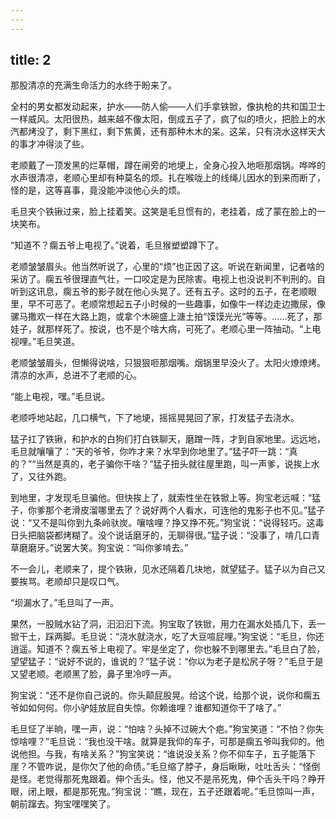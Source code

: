 ```yaml
---
---
---
```

title: 2
---



那股清凉的充满生命活力的水终于盼来了。

全村的男女都发动起来，护水——防人偷——人们手拿铁锨，像执枪的共和国卫士一样威风。太阳很热，越来越不像太阳，倒成五子了，疯了似的喷火，把脸上的水汽都烤没了，剩下黑红，剩下焦黄，还有那种木木的呆。这呆，只有浇水这样天大的事才冲得淡了些。

老顺戴了一顶发黑的烂草帽，蹲在闸旁的地埂上，全身心投入地咂那烟锅。哗哗的水声很清凉，老顺心里却有种莫名的烦。扎在喉咙上的线绳儿因水的到来而断了，怪的是，这等喜事，竟没能冲淡他心头的烦。

毛旦夹个铁锹过来，脸上挂着笑。这笑是毛旦惯有的，老挂着，成了蒙在脸上的一块笑布。

“知道不？瘸五爷上电视了。”说着，毛旦猴塑塑蹲下了。

老顺皱皱眉头。他当然听说了，心里的“烦”也正因了这。听说在新闻里，记者啥的采访了。瘸五爷很理直气壮，一口咬定是为民除害。电视上也没说判不判刑的。自听到这讯息，瘸五爷的影子就在他心头晃了。还有五子。这时的五子，在老顺眼里，早不可恶了。老顺常想起五子小时候的一些趣事，如像牛一样边走边撒尿，像骡马撒欢一样在大路上跑，或拿个木碗盛上溏土拍“馍馍光光”等等。……死了，那娃子，就那样死了。按说，也不是个啥大病，可死了。老顺心里一阵抽动。“上电视哩。”毛旦笑道。

老顺皱皱眉头，但懒得说啥，只狠狠咂那烟嘴。烟锅里早没火了。太阳火燎燎烤。清凉的水声，总进不了老顺的心。

“能上电视，嘿。”毛旦说。

老顺呼地站起，几口横气，下了地埂，摇摇晃晃回了家，打发猛子去浇水。

猛子扛了铁锹，和护水的白狗们打白铁聊天，磨蹭一阵，才到自家地里。远远地，毛旦就嚷嚷了：“天的爷爷，你咋才来？水早到你地里了。”猛子吓一跳：“真的？”“当然是真的，老子骗你干啥？”猛子扭头就往屋里跑，叫一声爹，说挨上水了，又往外跑。

到地里，才发现毛旦骗他。但快挨上了，就索性坐在铁锨上等。狗宝老远喊：“猛子，你爹那个老滑皮溜哪里去了？说好两个人看水，可连他的鬼影子也不见。”猛子说：“又不是叫你到九条岭驮炭。嚷啥哩？挣又挣不死。”狗宝说：“说得轻巧。这毒日头把脑袋都烤糊了。没个说话磨牙的，无聊得很。”猛子说：“没事了，啃几口青草磨磨牙。”说罢大笑。狗宝说：“叫你爹啃去。”

不一会儿，老顺来了，提个铁锹，见水还隔着几块地，就望猛子。猛子以为自己又要挨骂。老顺却只是叹口气。

“坝漏水了。”毛旦叫了一声。

果然，一股贼水钻了洞，汩汩汩下流。狗宝取了铁锨，用力在漏水处插几下，丢一锨干土，踩两脚。毛旦说：“浇水就浇水，吃了大豆喧屁哩。”狗宝说：“毛旦，你还逍遥。知道不？瘸五爷上电视了。牢是坐定了，你也躲不到哪里去。”毛旦白了脸，望望猛子：“说好不说的，谁说的？”猛子说：“你以为老子是松尻子呀？”毛旦于是又望老顺。老顺黑了脸，鼻子里冷哼一声。

狗宝说：“还不是你自己说的。你头颠屁股晃。给这个说，给那个说，说你和瘸五爷如如何何。你小驴娃放屁自失惊。你赖谁哩？谁都知道你干了啥了。”

毛旦怔了半晌，嘿一声，说：“怕啥？头掉不过碗大个疤。”狗宝笑道：“不怕？你失惊啥哩？”毛旦说：“我也没干啥。就算是我仰的车子，可那是瘸五爷叫我仰的。他说他担。与我，有啥关系？”狗宝笑说：“谁说没关系？你不仰车子，五子能落下崖？不管咋说，是你欠了他的命债。”毛旦缩了脖子，身后瞅瞅，吐吐舌头：“怪倒是怪。老觉得那死鬼跟着。伸个舌头。怪，他又不是吊死鬼，伸个舌头干吗？睁开眼，闭上眼，都是那死鬼。”狗宝说：“瞧，现在，五子还跟着呢。”毛旦惊叫一声，朝前蹿去。狗宝嘿嘿笑了。